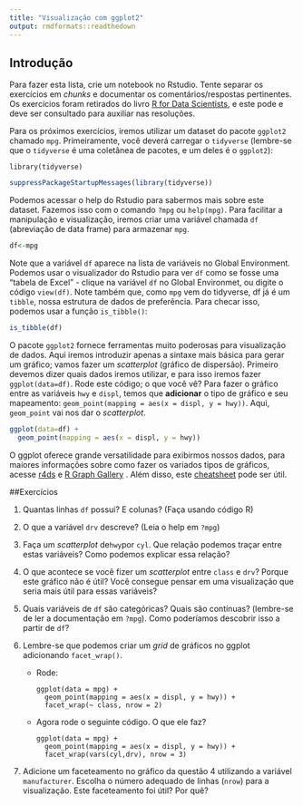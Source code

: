 ```yaml
---
title: "Visualização com ggplot2"
output: rmdformats::readthedown
---
```


## Introdução

Para fazer esta lista, crie um notebook no Rstudio. Tente separar os exercícios em _chunks_ e documentar os comentários/respostas pertinentes. Os exercícios foram retirados do livro [R for Data Scientists](https://r4ds.had.co.nz/), e este pode e deve ser consultado para auxiliar nas resoluções.

Para os próximos exercícios, iremos utilizar um dataset do pacote `ggplot2` chamado `mpg`. Primeiramente, você deverá carregar o `tidyverse` (lembre-se que o `tidyverse` é uma coletânea de pacotes, e um deles é o `ggplot2`):

```
library(tidyverse)
```

```r
suppressPackageStartupMessages(library(tidyverse))
```


Podemos acessar o help do Rstudio para sabermos mais sobre este dataset. Fazemos isso com o comando `?mpg` ou `help(mpg)`. Para facilitar a manipulação e visualização, iremos criar uma variável chamada `df` (abreviação de data frame) para armazenar `mpg`. 

```r
df<-mpg
```

Note que a variável `df` aparece na lista de variáveis no Global Environment. Podemos usar o visualizador do Rstudio para ver `df` como se fosse uma "tabela de Excel" - clique na variável `df` no Global Environmet, ou digite o código `view(df)`. Note também que, como `mpg` vem do tidyverse, df já é um `tibble`, nossa estrutura de dados de preferência. Para checar isso, podemos usar a função `is_tibble()`:

```r
is_tibble(df)
```

O pacote `ggplot2` fornece ferramentas muito poderosas para visualização de dados. Aqui iremos introduzir apenas a sintaxe mais básica para gerar um gráfico; vamos fazer um _scatterplot_ (gráfico de dispersão). Primeiro devemos dizer quais dados iremos utilizar, e para isso iremos fazer `ggplot(data=df)`. Rode este código; o que você vê? Para fazer o gráfico entre as variáveis `hwy` e `displ`, temos que **adicionar** o tipo de gráfico e seu mapeamento: `geom_point(mapping = aes(x = displ, y = hwy))`. Aqui, `geom_point` vai nos dar o _scatterplot_.

```r
ggplot(data=df) +
  geom_point(mapping = aes(x = displ, y = hwy))
```


O ggplot oferece grande versatilidade para exibirmos nossos dados, para maiores informações sobre como fazer os variados tipos de gráficos, acesse [r4ds](https://r4ds.had.co.nz/data-visualisation.html) e [R Graph Gallery](https://www.r-graph-gallery.com/) . Além disso, este [cheatsheet](https://www.rstudio.com/wp-content/uploads/2015/03/ggplot2-cheatsheet.pdf) pode ser útil.


##Exercícios

1. Quantas linhas `df` possui? E colunas? (Faça usando código R)

2. O que a variável `drv` descreve? (Leia o help em `?mpg`)

3. Faça um _scatterplot_ de`hwy`por `cyl`. Que relação podemos traçar entre estas variáveis? Como podemos explicar essa relação?

4. O que acontece se você fizer um _scatterplot_ entre `class` e `drv`? Porque este gráfico não é útil? Você consegue pensar em uma visualização que seria mais útil para essas variáveis?

5. Quais variáveis de `df` são categóricas? Quais são contínuas? (lembre-se de ler a documentação em `?mpg`). Como poderíamos descobrir isso a partir de `df`?

6. Lembre-se que podemos criar um _grid_ de gráficos no ggplot adicionando `facet_wrap()`.
    
    * Rode:  
    
  
        ```
        ggplot(data = mpg) + 
          geom_point(mapping = aes(x = displ, y = hwy)) + 
          facet_wrap(~ class, nrow = 2)
        ```
    * Agora rode o seguinte código. O que ele faz?  
    
      
        ```
        ggplot(data = mpg) +   
          geom_point(mapping = aes(x = displ, y = hwy)) +   
          facet_wrap(vars(cyl,drv), nrow = 3)  
        
        ```
    
  

7. Adicione um faceteamento no gráfico da questão 4 utilizando a variável `manufacturer`. Escolha o número adequado de linhas (`nrow`) para a visualização. Este faceteamento foi útil? Por quê?